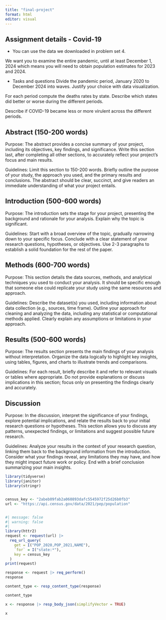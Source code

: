 ```yaml
---
title: "final-project"
format: html
editor: visual
---
```


## Assignment details - Covid-19

-   You can use the data we downloaded in problem set 4.

We want you to examine the entire pandemic, until at least December 1, 2024 which means you will need to obtain population estimates for 2023 and 2024.

-   Tasks and questions Divide the pandemic period, January 2020 to December 2024 into waves. Justify your choice with data visualization.

For each period compute the deaths rates by state. Describe which states did better or worse during the different periods.

Describe if COVID-19 became less or more virulent across the different periods.

## Abstract (150-200 words)

Purpose: The abstract provides a concise summary of your project, including its objectives, key findings, and significance. Write this section last, after completing all other sections, to accurately reflect your project’s focus and main results.

Guidelines: Limit this section to 150-200 words. Briefly outline the purpose of your study, the approach you used, and the primary results and conclusions. The abstract should be clear, succinct, and give readers an immediate understanding of what your project entails.

## Introduction (500-600 words)

Purpose: The introduction sets the stage for your project, presenting the background and rationale for your analysis. Explain why the topic is significant.

Guidelines: Start with a broad overview of the topic, gradually narrowing down to your specific focus. Conclude with a clear statement of your research questions, hypotheses, or objectives. Use 2-3 paragraphs to establish a solid foundation for the rest of the paper.

## Methods (600-700 words)

Purpose: This section details the data sources, methods, and analytical techniques you used to conduct your analysis. It should be specific enough that someone else could replicate your study using the same resources and approach.

Guidelines: Describe the dataset(s) you used, including information about data collection (e.g., sources, time frame). Outline your approach for cleaning and analyzing the data, including any statistical or computational methods applied. Clearly explain any assumptions or limitations in your approach.

## Results (500-600 words)

Purpose: The results section presents the main findings of your analysis without interpretation. Organize the data logically to highlight key insights, using tables, figures, and charts to illustrate trends and comparisons.

Guidelines: For each result, briefly describe it and refer to relevant visuals or tables where appropriate. Do not provide explanations or discuss implications in this section; focus only on presenting the findings clearly and accurately.

## Discussion

Purpose: In the discussion, interpret the significance of your findings, explore potential implications, and relate the results back to your initial research questions or hypotheses. This section allows you to discuss any patterns, unexpected findings, or limitations and suggest possible future research.

Guidelines: Analyze your results in the context of your research question, linking them back to the background information from the introduction. Consider what your findings reveal, any limitations they may have, and how they might impact future work or policy. End with a brief conclusion summarizing your main insights.

```r

library(tidyverse)
library(janitor)
library(stringr)


census_key <- "2abeb09fab2a060893dafc5545972f25d26b0fb3"
url <- "https://api.census.gov/data/2021/pep/population"


#| message: false
#| warning: false
#| 
library(httr2)
request <- request(url) |>
  req_url_query(
    get = I("POP_2020,POP_2021,NAME"),
    `for` = I("state:*"),
    key = census_key
  )
print(request)


```

```r
response <- request |> req_perform()
response

```

```r
content_type <- resp_content_type(response)

content_type
```

```r
x <- response |> resp_body_json(simplifyVector = TRUE)

x
```

